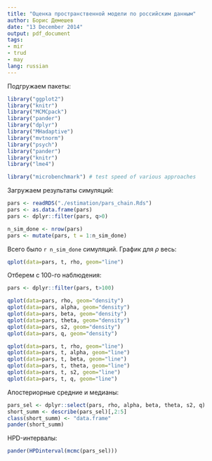```yaml
---
title: "Оценка пространственной модели по российским данным"
author: Борис Демешев
date: "13 December 2014"
output: pdf_document
tags:
- mir
- trud
- may
lang: russian
---
```


Подгружаем пакеты:

```r
library("ggplot2")
library("knitr")
library("MCMCpack")
library("pander")
library("dplyr")
library("MHadaptive")
library("mvtnorm")
library("psych")
library("pander")
library("knitr")
library("lme4")

library("microbenchmark") # test speed of various approaches
```


Загружаем результаты симуляций:

```r
pars <- readRDS("./estimation/pars_chain.Rds")
pars <- as.data.frame(pars)
pars <- dplyr::filter(pars, q>0)

n_sim_done <- nrow(pars)
pars <- mutate(pars, t = 1:n_sim_done)
```

Всего было `r n_sim_done` симуляций. График для $\rho$ весь:

```r
qplot(data=pars, t, rho, geom="line")
```

Отберем с 100-го наблюдения:
```r
pars <- dplyr::filter(pars, t>100)
```




```r
qplot(data=pars, rho, geom="density")
qplot(data=pars, alpha, geom="density")
qplot(data=pars, beta, geom="density")
qplot(data=pars, theta, geom="density")
qplot(data=pars, s2, geom="density")
qplot(data=pars, q, geom="density")
```

```r
qplot(data=pars, t, rho, geom="line")
qplot(data=pars, t, alpha, geom="line")
qplot(data=pars, t, beta, geom="line")
qplot(data=pars, t, theta, geom="line")
qplot(data=pars, t, s2, geom="line")
qplot(data=pars, t, q, geom="line")
```

Апостериорные средние и медианы:

```r
pars_sel <- dplyr::select(pars, rho, alpha, beta, theta, s2, q)
short_summ <- describe(pars_sel)[,2:5]
class(short_summ) <- "data.frame"
pander(short_summ)
```

HPD-интервалы:

```r
pander(HPDinterval(mcmc(pars_sel)))
```

